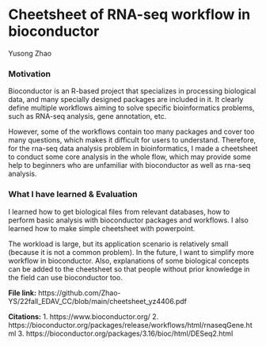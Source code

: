 # Cheetsheet of RNA-seq workflow in bioconductor

Yusong Zhao

### Motivation

Bioconductor is an R-based project that specializes in processing biological data, and many specially designed packages are included in it. It clearly define multiple workflows aiming to solve specific bioinformatics problems, such as RNA-seq analysis, gene annotation, etc.

However, some of the workflows contain too many packages and cover too many questions, which makes it difficult for users to understand. Therefore, for the rna-seq data analysis problem in bioinformatics, I made a cheetsheet to conduct some core analysis in the whole flow, which may provide some help to beginners who are unfamiliar with bioconductor as well as rna-seq analysis.



### What I have learned & Evaluation

I learned how to get biological files from relevant databases, how to perform basic analysis with bioconductor packages and workflows. I also learned how to make simple cheetsheet with powerpoint.

The workload is large, but its application scenario is relatively small (because it is not a common problem). In the future, I want to simplify more workflow in bioconductor. Also, explanations of some biological concepts can be added to the cheetsheet so that people without prior knowledge in the field can use bioconductor too.

**File link:** https://github.com/Zhao-YS/22fall_EDAV_CC/blob/main/cheetsheet_yz4406.pdf

**Citations:**
1. https://www.bioconductor.org/
2. https://bioconductor.org/packages/release/workflows/html/rnaseqGene.html
3. https://bioconductor.org/packages/3.16/bioc/html/DESeq2.html
